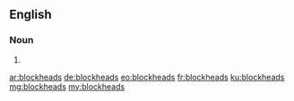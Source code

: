 ==English==

===Noun===
{{head|en|plural}}

# {{plural of|blockhead|lang=en|nocat=1}}

[[ar:blockheads]]
[[de:blockheads]]
[[eo:blockheads]]
[[fr:blockheads]]
[[ku:blockheads]]
[[mg:blockheads]]
[[my:blockheads]]